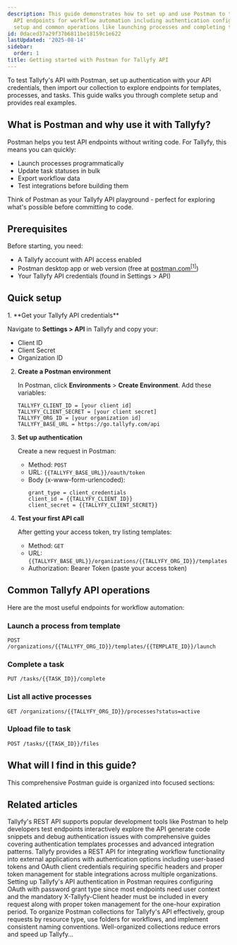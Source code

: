 ```yaml
---
description: This guide demonstrates how to set up and use Postman to test Tallyfy's
  API endpoints for workflow automation including authentication configuration environment
  setup and common operations like launching processes and completing tasks.
id: 0daced37a29f37b6811be18159c1e622
lastUpdated: '2025-08-14'
sidebar:
  order: 1
title: Getting started with Postman for Tallyfy API
---
```



To test Tallyfy's API with Postman, set up authentication with your API credentials, then import our collection to explore endpoints for templates, processes, and tasks. This guide walks you through complete setup and provides real examples.

## What is Postman and why use it with Tallyfy?

Postman helps you test API endpoints without writing code. For Tallyfy, this means you can quickly:
- Launch processes programmatically
- Update task statuses in bulk
- Export workflow data
- Test integrations before building them

Think of Postman as your Tallyfy API playground - perfect for exploring what's possible before committing to code.

## Prerequisites

Before starting, you need:
- A Tallyfy account with API access enabled
- Postman desktop app or web version (free at [postman.com](https://www.postman.com)<a href="https://www.postman.com" rel="nofollow noopener noreferrer" target="_blank"><sup>[1]</sup></a>)
- Your Tallyfy API credentials (found in Settings > API)

## Quick setup

<Steps>
1. **Get your Tallyfy API credentials**
   
   Navigate to **Settings > API** in Tallyfy and copy your:
   - Client ID
   - Client Secret
   - Organization ID

2. **Create a Postman environment**
   
   In Postman, click **Environments** > **Create Environment**. Add these variables:
   ```
   TALLYFY_CLIENT_ID = [your client id]
   TALLYFY_CLIENT_SECRET = [your client secret]
   TALLYFY_ORG_ID = [your organization id]
   TALLYFY_BASE_URL = https://go.tallyfy.com/api
   ```

3. **Set up authentication**
   
   Create a new request in Postman:
   - Method: `POST`
   - URL: `{{TALLYFY_BASE_URL}}/oauth/token`
   - Body (x-www-form-urlencoded):
     ```
     grant_type = client_credentials
     client_id = {{TALLYFY_CLIENT_ID}}
     client_secret = {{TALLYFY_CLIENT_SECRET}}
     ```

4. **Test your first API call**
   
   After getting your access token, try listing templates:
   - Method: `GET`
   - URL: `{{TALLYFY_BASE_URL}}/organizations/{{TALLYFY_ORG_ID}}/templates`
   - Authorization: Bearer Token (paste your access token)
</Steps>

## Common Tallyfy API operations

Here are the most useful endpoints for workflow automation:

### Launch a process from template
```
POST /organizations/{{TALLYFY_ORG_ID}}/templates/{{TEMPLATE_ID}}/launch
```

### Complete a task
```
PUT /tasks/{{TASK_ID}}/complete
```

### List all active processes
```
GET /organizations/{{TALLYFY_ORG_ID}}/processes?status=active
```

### Upload file to task
```
POST /tasks/{{TASK_ID}}/files
```

## What will I find in this guide?

This comprehensive Postman guide is organized into focused sections:


## Related articles
<CardGrid>
<LinkTitleCard header="<b>Open Api > API clients</b>" href="/products/pro/integrations/open-api/api-clients/" > Tallyfy's REST API supports popular development tools like Postman to help developers test endpoints interactively explore the API generate code snippets and debug authentication issues with comprehensive guides covering authentication templates processes and advanced integration patterns. </LinkTitleCard>
<LinkTitleCard header="<b>Open Api > Integrate with Tallyfy using the API</b>" href="/products/pro/integrations/open-api/how-to-integrate-with-tallyfy-using-api/" > Tallyfy provides a REST API for integrating workflow functionality into external applications with authentication options including user-based tokens and OAuth client credentials requiring specific headers and proper token management for stable integrations across multiple organizations. </LinkTitleCard>
<LinkTitleCard header="<b>Postman > Authentication setup for Postman</b>" href="/products/pro/integrations/open-api/api-clients/postman/authentication-setup/" > Setting up Tallyfy's API authentication in Postman requires configuring OAuth with password grant type since most endpoints need user context and the mandatory X-Tallyfy-Client header must be included in every request along with proper token management for the one-hour expiration period. </LinkTitleCard>
<LinkTitleCard header="<b>Postman > Collection organization best practices</b>" href="/products/pro/integrations/open-api/api-clients/postman/collection-organization/" > To organize Postman collections for Tallyfy's API effectively, group requests by resource type, use folders for workflows, and implement consistent naming conventions. Well-organized collections reduce errors and speed up Tallyfy... </LinkTitleCard>
</CardGrid>